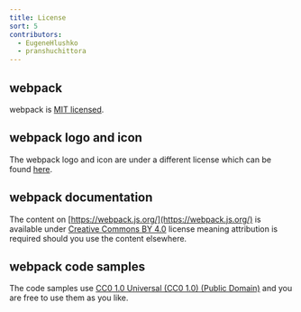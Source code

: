 ```yaml
---
title: License
sort: 5
contributors:
  - EugeneHlushko
  - pranshuchittora
---
```


## webpack

webpack is [MIT licensed](https://github.com/webpack/webpack/blob/master/LICENSE).

## webpack logo and icon

The webpack logo and icon are under a different license which can be
found [here](https://github.com/webpack/media).

## webpack documentation

The content on [https://webpack.js.org/](https://webpack.js.org/) is available under [Creative Commons BY 4.0](https://creativecommons.org/licenses/by/4.0/) license meaning attribution is required should you use the content elsewhere.

## webpack code samples

The code samples use [CC0 1.0 Universal (CC0 1.0) (Public Domain)](https://creativecommons.org/publicdomain/zero/1.0/) and you are free to use them as you like.
